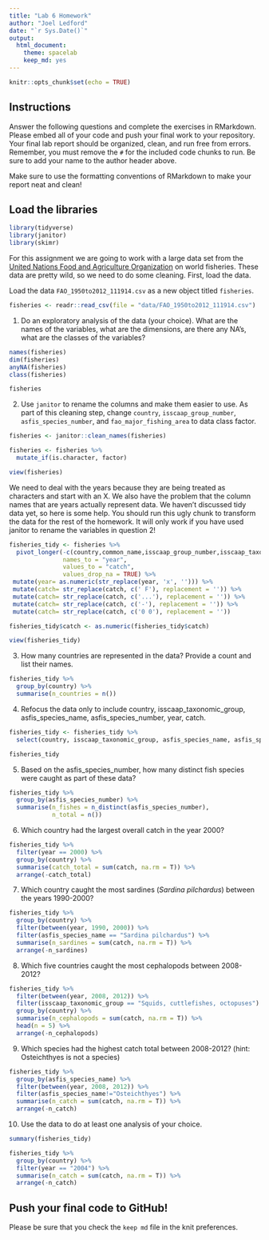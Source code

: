 ```yaml
---
title: "Lab 6 Homework"
author: "Joel Ledford"
date: "`r Sys.Date()`"
output:
  html_document: 
    theme: spacelab
    keep_md: yes
---
```


```r
knitr::opts_chunk$set(echo = TRUE)
```

## Instructions
Answer the following questions and complete the exercises in RMarkdown. Please embed all of your code and push your final work to your repository. Your final lab report should be organized, clean, and run free from errors. Remember, you must remove the `#` for the included code chunks to run. Be sure to add your name to the author header above.  

Make sure to use the formatting conventions of RMarkdown to make your report neat and clean!  

## Load the libraries
```r
library(tidyverse)
library(janitor)
library(skimr)
```

For this assignment we are going to work with a large data set from the [United Nations Food and Agriculture Organization](http://www.fao.org/about/en/) on world fisheries. These data are pretty wild, so we need to do some cleaning. First, load the data.  

Load the data `FAO_1950to2012_111914.csv` as a new object titled `fisheries`.
```r
fisheries <- readr::read_csv(file = "data/FAO_1950to2012_111914.csv")
```

1. Do an exploratory analysis of the data (your choice). What are the names of the variables, what are the dimensions, are there any NA's, what are the classes of the variables?  
```r
names(fisheries)
dim(fisheries)
anyNA(fisheries)
class(fisheries)
```
```r
fisheries
```

2. Use `janitor` to rename the columns and make them easier to use. As part of this cleaning step, change `country`, `isscaap_group_number`, `asfis_species_number`, and `fao_major_fishing_area` to data class factor. 
```r
fisheries <- janitor::clean_names(fisheries)
```

```r
fisheries <- fisheries %>% 
  mutate_if(is.character, factor)
```

```r
view(fisheries)
```


We need to deal with the years because they are being treated as characters and start with an X. We also have the problem that the column names that are years actually represent data. We haven't discussed tidy data yet, so here is some help. You should run this ugly chunk to transform the data for the rest of the homework. It will only work if you have used janitor to rename the variables in question 2!
```r
fisheries_tidy <- fisheries %>% 
  pivot_longer(-c(country,common_name,isscaap_group_number,isscaap_taxonomic_group,asfis_species_number,asfis_species_name,fao_major_fishing_area,measure),
               names_to = "year",
               values_to = "catch",
               values_drop_na = TRUE) %>% 
 mutate(year= as.numeric(str_replace(year, 'x', ''))) %>% 
 mutate(catch= str_replace(catch, c(' F'), replacement = '')) %>% 
 mutate(catch= str_replace(catch, c('...'), replacement = '')) %>% 
 mutate(catch= str_replace(catch, c('-'), replacement = '')) %>% 
 mutate(catch= str_replace(catch, c('0 0'), replacement = ''))

fisheries_tidy$catch <- as.numeric(fisheries_tidy$catch)
```

```r
view(fisheries_tidy)
```

3. How many countries are represented in the data? Provide a count and list their names.
```r
fisheries_tidy %>% 
  group_by(country) %>% 
  summarise(n_countries = n())
```

4. Refocus the data only to include country, isscaap_taxonomic_group, asfis_species_name, asfis_species_number, year, catch.
```r
fisheries_tidy <- fisheries_tidy %>% 
  select(country, isscaap_taxonomic_group, asfis_species_name, asfis_species_number, year, catch)
```

```r
fisheries_tidy
```

5. Based on the asfis_species_number, how many distinct fish species were caught as part of these data?
```r
fisheries_tidy %>% 
  group_by(asfis_species_number) %>% 
  summarise(n_fishes = n_distinct(asfis_species_number),
            n_total = n())
```

6. Which country had the largest overall catch in the year 2000?
```r
fisheries_tidy %>% 
  filter(year == 2000) %>% 
  group_by(country) %>% 
  summarise(catch_total = sum(catch, na.rm = T)) %>% 
  arrange(-catch_total)
```

7. Which country caught the most sardines (_Sardina pilchardus_) between the years 1990-2000?
```r
fisheries_tidy %>% 
  group_by(country) %>% 
  filter(between(year, 1990, 2000)) %>% 
  filter(asfis_species_name == "Sardina pilchardus") %>% 
  summarise(n_sardines = sum(catch, na.rm = T)) %>% 
  arrange(-n_sardines)
```

8. Which five countries caught the most cephalopods between 2008-2012?
```r
fisheries_tidy %>% 
  filter(between(year, 2008, 2012)) %>% 
  filter(isscaap_taxonomic_group == "Squids, cuttlefishes, octopuses") %>% 
  group_by(country) %>% 
  summarise(n_cephalopods = sum(catch, na.rm = T)) %>% 
  head(n = 5) %>% 
  arrange(-n_cephalopods)
```

9. Which species had the highest catch total between 2008-2012? (hint: Osteichthyes is not a species)
```r
fisheries_tidy %>% 
  group_by(asfis_species_name) %>% 
  filter(between(year, 2008, 2012)) %>% 
  filter(asfis_species_name!="Osteichthyes") %>% 
  summarise(n_catch = sum(catch, na.rm = T)) %>% 
  arrange(-n_catch)
```

10. Use the data to do at least one analysis of your choice.
```r
summary(fisheries_tidy)
```
```r
fisheries_tidy %>% 
  group_by(country) %>% 
  filter(year == "2004") %>% 
  summarise(n_catch = sum(catch, na.rm = T)) %>% 
  arrange(-n_catch)
```

## Push your final code to GitHub!
Please be sure that you check the `keep md` file in the knit preferences.   